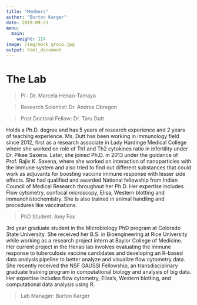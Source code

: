 ```yaml
---
title: "Members"
author: "Burton Karger"
date: 2019-09-23
menu:
  main:
    weight: 114
image: /img/mock_group.jpg
output: html_document
---
```


# The Lab  
  
> PI : Dr. Marcela Henao-Tamayo  
 
> Research Scientist: Dr. Andres Obregon  
  
> Post Doctoral Fellow: Dr. Taru Dutt  
  
Holds a Ph.D. degree and has 5 years of research experience and 2 years of teaching experience. Ms. Dutt has been working in immunology field since 2012, first as a research associate in Lady Hardinge Medical College where she worked on role of Th1 and Th2 cytokines ratio in infertility under Dr. Pikee Saxena. Later, she joined Ph.D. in 2013 under the guidance of Prof. Rajiv K. Saxena, where she worked on interaction of nanoparticles with the immune system and also tried to find out different substances that could work as adjuvants for boosting vaccine immune response with lesser side effects. She had qualified and awarded National fellowship from Indian Council of Medical Research throughout her Ph.D. Her expertise includes Flow cytometry, confocal microscopy, Elisa, Western blotting and immunohistochemistry. She is also trained in animal handling and procedures like vaccinations.  

> PhD Student: Amy Fox  
  
3rd year graduate student in the Microbiology PhD program at Colorado State University. She received her B.S. in Bioengineering at Rice University while working as a research project intern at Baylor College of Medicine. Her current project in the Henao lab involves evaluating the immune response to tuberculosis vaccine candidates and developing an R-based data analysis pipeline to better analyze and visualize flow cytometry data. She recently received the NSF GAUSSI Fellowship, an transdisciplinary graduate training program in computational biology and analysis of big data. Her expertise includes flow cytometry, Elisa’s, Western blotting, and computational data analysis using R. 
  
> Lab Manager: Burton Karger  
  
  
  
 
  